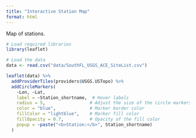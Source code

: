 ```yaml
---
title: "Interactive Station Map"
format: html
---
```


Map of stations.

```R
# Load required libraries
library(leaflet)

# Load the data
data <- read.csv("data/SouthFL_USGS_ACE_SiteList.csv")

leaflet(data) %>%
  addProviderTiles(providers$USGS.USTopo) %>%
  addCircleMarkers(
    ~Lon, ~Lat,
    label = ~Station_shortname,  # Hover labels
    radius = 5,                 # Adjust the size of the circle markers
    color = "blue",             # Marker border color
    fillColor = "lightblue",    # Marker fill color
    fillOpacity = 0.7,          # Opacity of the fill color
    popup = ~paste("<b>Station:</b>", Station_shortname)
  )
```
